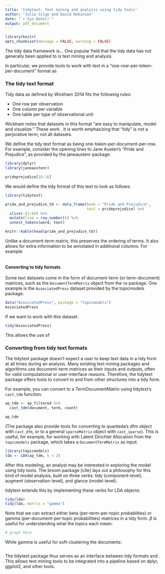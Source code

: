 ```yaml
---
title: 'tidytext: Text mining and analysis using tidy tools'
author: "Julia Silge and David Robinson"
date: "`r Sys.Date()`"
output: pdf_document
---
```


```r
library(knitr)
opts_chunk$set(message = FALSE, warning = FALSE)
```

The tidy data framework is... One popular field that the tidy data has not generally been applied to is text mining and analysis.

In particular, we provide tools to work with text in a "one-row-per-token-per-document" format as 

### The tidy text format

Tidy data as defined by Wickham 2014 fits the following rules:

* One row per observation
* One column per variable
* One table per type of observational unit

Wickham notes that datasets in this format "are easy to manipulate, model and visualize." These work . It is worth emphasizing that "tidy" is not a perjorative term; not all datasets.

We define the tidy text format as being one-token-per-document-per-row. For example, consider the opening lines to Jane Austen's "Pride and Prejudice", as provided by the janeaustenr package:

```r
library(dplyr)
library(janeaustenr)

prideprejudice[10:16]
```

We would define the tidy format of this text to look as follows: 

```r
library(tidytext)

pride_and_prejudice_td <- data_frame(book = "Pride and Prejudice",
                                     text = prideprejudice) %>%
  slice(-(1:6)) %>%
  mutate(line = row_number()) %>%
  unnest_tokens(word, text)

knitr::kable(head(pride_and_prejudice_td))
```

Unlike a document-term matrix, this preserves the ordering of terms. It also allows for extra information to be annotated in additional columns. For example

```r

```

#### Converting to tidy formats

Some text datasets come in the form of document-term (or term-document) matrices, such as the `DocumentTermMatrix` object from the `tm` package. One example is the `AssociatedPress` dataset provided by the topicmodels package. 

```r
data("AssociatedPress", package = "topicmodels")
AssociatedPress
```

If we want to work with this dataset.

```r
tidy(AssociatedPress)
```

This allows the use of 

### Converting from tidy text formats

The tidytext package doesn't expect a user to keep text data in a tidy form at all times during an analysis. Many existing text mining packages and algorithms use document-term matrices as their inputs and outputs, often for valid computational or user-interface reasons. Therefore, the tidytext package offers tools to convert to and from other structures into a tidy form.

For example, you can convert to a TermDocumentMatrix using tidytext's `cast_tdm` function:

```r
ap_tdm <- ap_filtered %>%
  cast_tdm(document, term, count)

ap_tdm
```

(The package also provide tools for converting to quanteda's dfm object with `cast_dfm`, or to a general `sparseMatrix` object with `cast_sparse`). This is useful, for example, for working with Latent Dirichlet Allocation from the `topicmodels` package, which takes a `DocumentTermMatrix` as input.

```r
library(topicmodels)
lda <- LDA(ap_tdm, k = 2)
```

After this modeling, an analyst may be interested in exploring the model using tidy tools. The broom package [cite] lays out a philosophy for this kind of model analysis, built on three verbs: tidy (component-level), augment (observation-level), and glance (model-level).

tidytext extends this by implementing these verbs for LDA objects:

```r
tidy(lda)
tidy(lda, matrix = "gamma")
```

Note that we can extract either beta (per-term-per-topic probablities) or gamma (per-document-per-topic probabilities) matrices in a tidy form. $\beta$ is useful for understanding what the topics each mean:

```r
# graph here
```

While gamma is useful for soft-clustering the documents:

```r

```

The tidytext package thus serves as an interface between tidy formats and . This allows text mining tools to be integrated into a pipeline based on dplyr, ggplot2, and other tools.
